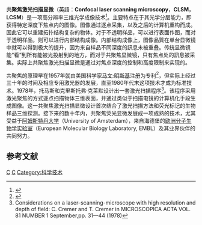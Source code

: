 '''共聚焦激光扫描显微'''（英語：'''Confocal laser scanning microscopy'''，'''CLSM'''，'''LCSM'''）是一项高分辨率三维光学成像技术<ref name=Pawley_2006>{{cite book |author=Pawley JB (editor) |title=Handbook of Biological Confocal Microscopy |publisher=Springer |location=Berlin |year=2006 |edition = 3rd |isbn=038725921X}}</ref>。主要特点在于其光学分层能力，即获得特定深度下焦点内的图像。图像通过逐点采集，以及之后的计算机重构而成。因此它可以重建拓扑结构复杂的物体。对于不透明样品，可以进行表面作图，而对于透明样品，则可以进行内部结构成像。内部结构成像上，图像品質在单台显微镜中就可以得到极大的提升，因为来自样品不同深度的訊息未被重叠。传统显微镜能“看”到所有能被光投射到的地方，而对于共聚焦显微镜，只有焦点处的訊息被采集。实际上共聚焦激光扫描显微是通过对焦点深度的控制和高度限制来实现的。

共聚焦的原理早在1957年就由美国科学家[[马文·明斯基|马文·明斯基]]注册为专利<ref>{{cite patent|US|3013467}}</ref>，但实际上经过三十年的时间及相应专用激光器的发展，直至1980年代末这项技术才成为标准技术。1978年，托马斯和克里斯托弗·克莱默设计出一套激光扫描程序<ref>Considerations on a laser-scanning-microscope with high resolution and depth of field: C. Cremer and T. Cremer in MICROSCOPICA ACTA VOL. 81 NUMBER 1 September,pp. 31—44 (1978)</ref>。该程序采用激光聚焦的方式逐点扫描物体三维表面，并通过类似于扫描电镜的计算机化手段生成图像。这一共聚焦激光扫描显微设计首次结合了激光扫描方法和荧光标记的生物样品三维探测。接下来的数十年内，共聚焦荧光显微发展成一项成熟的技术，尤其受益于[[阿姆斯特丹大学|阿姆斯特丹大学]]（University of Amsterdam），来自海德堡的[[欧洲分子生物学实验室|欧洲分子生物学实验室]]（European Molecular Biology Laboratory, EMBL）及其业界伙伴的共同努力。

== 参考文献 ==
{{reflist}}

{{光学显微镜}}

[[Category:細胞影像|C]]
[[Category:顯微鏡|C]]
[[Category:科学技术|Category:科学技术]]